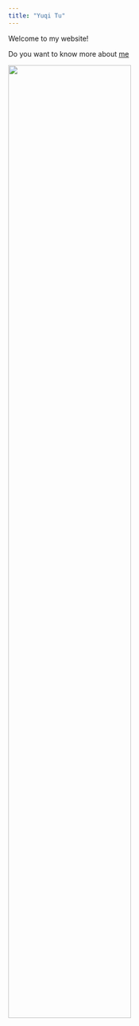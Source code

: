 ```yaml
---
title: "Yuqi Tu"
---
```


Welcome to my website!

Do you want to know more about [me](about.html)

<img src="images/uci_grad_photo.JPG" style="width:70%">
